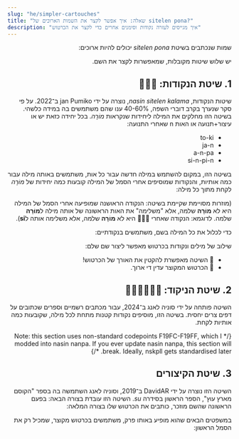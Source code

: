 ```yaml
---
slug: "he/simpler-cartouches"
title: "שאלה: איך אפשר לקצר את השמות הארוכים של sitelen pona?"
description: "איך מגייסים לעזרה נקודות וסימנים אחרים כדי לקצר את הכרטוש"
---
```



<div dir="rtl">

שמות שנכתבים בשיטת _sitelen pona_ יכולים להיות ארוכים:

<List>
  <Sentence sl="lipu Wikipesija" m="ויקיפדיה" />
  <Sentence sl="ma Antasika" m="אנטרקטיקה" />
  <Sentence sl="ma Kolonpija" m="קולומביה" />
</List>

יש שלוש שיטות מקובלות, שמאפשרות לקצר את השם. 

## 1. שיטת הנקודות: 󱤿󱥠󱤕

שיטות הנקודות,  _nasin sitelen kalama_, נוצרה  על ידי jan Pumiko ב־2022. על פי סקר שנערך בקרב דוברי השפה, 40-60% ענו שהם משתמשים בה במידה כלשהי. בשיטה הזו מחלקים את המילה ליחידות שנקראות _מוֹרָה_. בכל יחידה כזאת יש או עיצור+תנועה או האות n שאחרי התנועה:

- to-ki
- ja-n
- a-n-pa
- si-n-pi-n

בשיטה הזו, במקום להשתמש במילה חדשה עבור כל אות, משתמשים באותה מילה עבור כמה אותיות, והנקודות שמוסיפים אחרי הסמל של המילה קובעות כמה יחידות של _מוֹרָה_ לקחת מתוך כל מילה:

<List>
  <Word sp="󱦐󱤅󱦑" sl="A" />
  <Word sp="󱦐󱤅󱦜󱦑" sl="An" />
  <Word sp="󱦐󱤅󱦜󱦜󱦑" sl="Anpa" />
  <Word sp="󱦐󱥟󱦑" sl="S" />
  <Word sp="󱦐󱥟󱦜󱦑" sl="Si" />
  <Word sp="󱦐󱥟󱦜󱦜󱦑" sl="Sin" />
  <Word sp="󱦐󱥟󱦜󱦜󱦜󱦑" sl="Sinpi" />
  <Word sp="󱦐󱥟󱦜󱦜󱦜󱦜󱦑" sl="Sinpin" />
</List>

(מוזרות מסויימת שקיימת בשיטה: הנקודה הראושנה שמופיעה אחרי הסמל של המילה היא לא **מוֹרָה** שלמה, אלא "משלימה" את האות הראשונה של אותה מילה ל**מוֹרָה** שלמה. לדוגמא: הנקודה שאחרי **󱦐󱥟󱦑** היא לא **מוֹרָה** שלמה, אלא משלימה אותה ל**si**). 

כדי לכלול את כל המילה בשם, משתמשים בנקודתיים:
<List>
  <Word sp="󱦐󱤅󱦝󱦑" sl="Anpa" />
  <Word sp="󱦐󱥟󱦝󱦑" sl="Sinpin" />
</List>

שילוב של מילים ונקודות בכרטוש מאפשר ליצור שם שלם: 

<List>
  <Sentence sp="󱤰󱦐󱥡󱦜󱤿󱤜󱦜󱦑" sl="ma Sonko" />
  <Sentence sp="󱤰󱦐󱤅󱦜󱥩󱦜󱥜󱦜󱤔󱦜󱦑" sl="ma Antasika" />
  <Sentence sp="󱤰󱦐󱤜󱦝󱤬󱦝󱥍󱦝󱤑󱦜󱦑" sl="ma Kolonpija" />
</List>

* 🎉 השיטה מאפשרת להקטין את האורך של הכרטוש!
* 🙁 הכרטוש המקוצר עדין די ארוך.

## 2. שיטת הניקוד: 󱤿󱥠󱤕󱥍󱤩󱤨

השיטה פותחה על ידי סוניה לאנג ב־2024, עבור מכתבים רשמיים וספרים שכתובים על דפים צרים יחסית. בשיטה הזו, מוסיפים נקודות קטנות מתחת לכל מילה, שקובעות כמה אותיות לקחת.

{/* Note: this section uses non-standard codepoints F19FC-F19FF, which I modded into nasin nanpa. If you ever update nasin nanpa, this section will break. Ideally, nskpll gets standardised later. */}

<List>
  <Sentence sp="󱤰󱦐󱥡&#xF19FE;󱤜&#xF19FD;󱦑" sl="ma Sonko" />
  <Sentence sp="󱤰󱦐󱤅&#xF19FD;󱥩&#xF19FD;󱥜&#xF19FD;󱤔&#xF19FD;󱦑" sl="ma Antasika" />
  <Sentence sp="󱤰󱦐󱤜&#xF19FD;󱤬&#xF19FE;󱥍&#xF19FD;󱤑&#xF19FD;󱦑" sl="ma Kolonpija" />
</List>

## 3. שיטת הקיצורים

השיטה הזו נוצרה על ידי DavidAR ב־2019, וסוניה לאנג השתמשה בה בספר "הקוסם מארץ עוץ", הספר הראשון בסידרה *su*. השיטה הזו עובדת בצורה הבאה: בפעם הראשונה שהשם מוזכר, כותבים את הכרטוש שלו בצורה המלאה:

<List>
  <Sentence sp="󱤑󱦐󱥭󱥅󱥷󱤃󱥦󱤌󱦑" sl="jan Towasi" m="Dorothy" />
</List>

במשפטים הבאים שהוא מופיע באותו פרק, משתמשים בכרטוש מקוצר, שמכיל רק את הסמל הראשון: 

<List>
  <Sentence sp="󱤑󱦐󱥭󱦑" sl="jan T." m="Dorothy" />
</List>

</div>